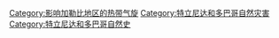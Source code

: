 [[Category:影响加勒比地区的热带气旋|Category:影响加勒比地区的热带气旋]]
[[Category:特立尼达和多巴哥自然灾害|Category:特立尼达和多巴哥自然灾害]]
[[Category:特立尼达和多巴哥自然史|Category:特立尼达和多巴哥自然史]]